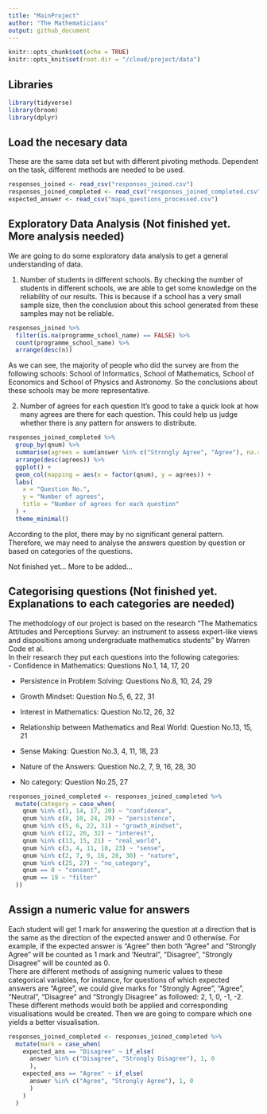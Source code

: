 ```yaml
---
title: "MainProject"
author: "The Mathematicians"
output: github_document
---
```


```r
knitr::opts_chunk$set(echo = TRUE)
knitr::opts_knit$set(root.dir = "/cloud/project/data")
```
## Libraries

```r
library(tidyverse)
library(broom)
library(dplyr)
```


## Load the necesary data

These are the same data set but with different pivoting methods. Dependent on the task, different methods are needed to be used.

```r
responses_joined <- read_csv("responses_joined.csv")
responses_joined_completed <- read_csv("responses_joined_completed.csv")
expected_answer <- read_csv("maps_questions_processed.csv")
```

## Exploratory Data Analysis (Not finished yet. More analysis needed)

We are going to do some exploratory data analysis to get a general understanding of data.

1. Number of students in different schools.
By checking the number of students in different schools, we are able to get some knowledge on the reliability of our results. This is because if a school has a very small sample size, then the conclusion about this school generated from these samples may not be reliable.

```r
responses_joined %>%
  filter(is.na(programme_school_name) == FALSE) %>%
  count(programme_school_name) %>%
  arrange(desc(n))
```

As we can see, the majority of people who did the survey are from the following schools: School of Informatics, School of Mathematics, School of Economics	and	School of Physics and Astronomy. So the conclusions about these schools may be more representative.

2. Number of agrees for each question
It's good to take a quick look at how many agrees are there for each question. This could help us judge whether there is any pattern for answers to distribute.

```r
responses_joined_completed %>%
  group_by(qnum) %>%
  summarise(agrees = sum(answer %in% c("Strongly Agree", "Agree"), na.rm = TRUE)) %>%
  arrange(desc(agrees)) %>%
  ggplot() +
  geom_col(mapping = aes(x = factor(qnum), y = agrees)) +
  labs(
    x = "Question No.",
    y = "Number of agrees",
    title = "Number of agrees for each question"
  ) +
  theme_minimal()
```

According to the plot, there may by no significant general pattern. Therefore, we may need to analyse the answers question by question or based on categories of the questions.

Not finished yet... More to be added...

## Categorising questions (Not finished yet. Explanations to each categories are needed)

The methodology of our project is based on the research "The Mathematics Attitudes and Perceptions Survey: an instrument to assess expert-like views and dispositions among undergraduate mathematics students" by Warren Code et al.  
In their research they put each questions into the following categories:  
- Confidence in Mathematics: Questions No.1, 14, 17, 20  

- Persistence in Problem Solving: Questions No.8, 10, 24, 29  

- Growth Mindset: Question No.5, 6, 22, 31  

- Interest in Mathematics: Question No.12, 26, 32  

- Relationship between Mathematics and Real World: Question No.13, 15, 21  

- Sense Making: Question No.3, 4, 11, 18, 23  

- Nature of the Answers: Question No.2, 7, 9, 16, 28, 30  

- No category: Question No.25, 27 

```r
responses_joined_completed <- responses_joined_completed %>%
  mutate(category = case_when(
    qnum %in% c(1, 14, 17, 20) ~ "confidence",
    qnum %in% c(8, 10, 24, 29) ~ "persistence",
    qnum %in% c(5, 6, 22, 31) ~ "growth_mindset",
    qnum %in% c(12, 26, 32) ~ "interest",
    qnum %in% c(13, 15, 21) ~ "real_world",
    qnum %in% c(3, 4, 11, 18, 23) ~ "sense",
    qnum %in% c(2, 7, 9, 16, 28, 30) ~ "nature",
    qnum %in% c(25, 27) ~ "no_category",
    qnum == 0 ~ "consent",
    qnum == 19 ~ "filter"
  ))
```

## Assign a numeric value for answers

Each student will get 1 mark for answering the question at a direction that is the same as the direction of the expected answer and 0 otherwise. For example, if the expected answer is "Agree" then both "Agree" and "Strongly Agree" will be counted as 1 mark and 'Neutral", "Disagree", "Strongly Disagree" will be counted as 0.  
There are different methods of assigning numeric values to these categorical variables, for instance, for questions of which expected answers are "Agree", we could give marks for "Strongly Agree", "Agree", "Neutral", "Disagree" and "Strongly Disagree" as followed: 2, 1, 0, -1, -2.  
These different methods would both be applied and corresponding visualisations would be created. Then we are going to compare which one yields a better visualisation.

```r
responses_joined_completed <- responses_joined_completed %>%
  mutate(mark = case_when(
    expected_ans == "Disagree" ~ if_else(
      answer %in% c("Disagree", "Strongly Disagree"), 1, 0
      ),
    expected_ans == "Agree" ~ if_else(
      answer %in% c("Agree", "Strongly Agree"), 1, 0
      )
    )
  )

```


